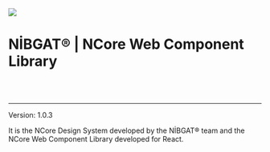 
<Meta title="Docs/Intro" />

<div style={{ margin: '0 auto', maxWidth: '600px', color: 'white', textAlign: 'center' }}>
  <img
    style={{ width: '75%', margin: '0 auto 2em auto' }}
    src="https://ncore.nibgat.space/assets/images/lightlogo.png"
  />
  <br/>
  <h1>NİBGAT® | NCore Web Component Library</h1>
  <br />
  <br />

---

Version: <bold>1.0.3</bold>

It is the NCore Design System developed by the NİBGAT® team and the NCore Web Component Library developed for React.

</div>
